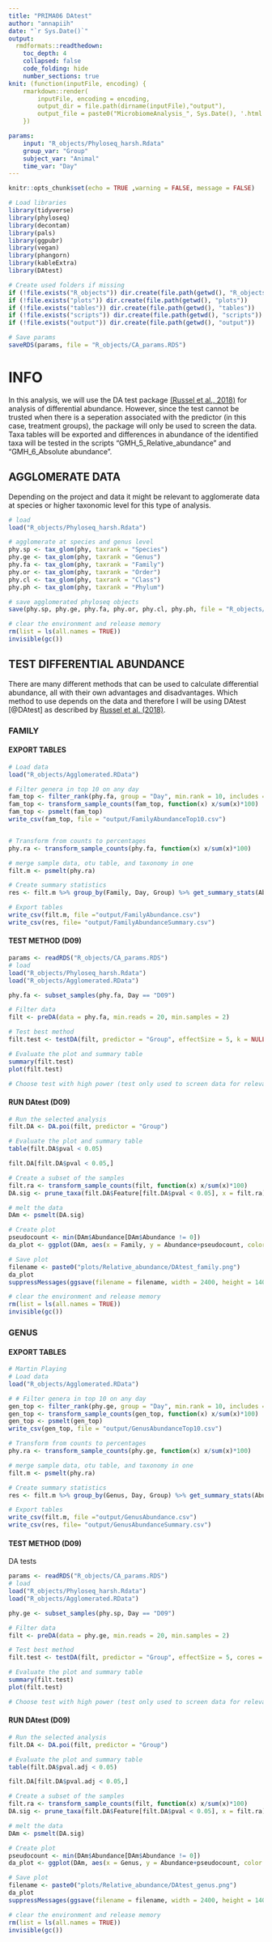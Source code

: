 ```yaml
---
title: "PRIMA06 DAtest"
author: "annapiih"
date: "`r Sys.Date()`"
output:
  rmdformats::readthedown:
    toc_depth: 4
    collapsed: false
    code_folding: hide
    number_sections: true
knit: (function(inputFile, encoding) { 
    rmarkdown::render(
        inputFile, encoding = encoding,
        output_dir = file.path(dirname(inputFile),"output"),
        output_file = paste0("MicrobiomeAnalysis_", Sys.Date(), '.html')) 
    })

params:
    input: "R_objects/Phyloseq_harsh.Rdata"
    group_var: "Group"
    subject_var: "Animal"
    time_var: "Day"
---
```


```r
knitr::opts_chunk$set(echo = TRUE ,warning = FALSE, message = FALSE)

# Load libraries
library(tidyverse)
library(phyloseq)
library(decontam)
library(pals)
library(ggpubr)
library(vegan)
library(phangorn)
library(kableExtra)
library(DAtest)

# Create used folders if missing
if (!file.exists("R_objects")) dir.create(file.path(getwd(), "R_objects"))
if (!file.exists("plots")) dir.create(file.path(getwd(), "plots"))
if (!file.exists("tables")) dir.create(file.path(getwd(), "tables"))
if (!file.exists("scripts")) dir.create(file.path(getwd(), "scripts"))
if (!file.exists("output")) dir.create(file.path(getwd(), "output"))

# Save params
saveRDS(params, file = "R_objects/CA_params.RDS")
```

# INFO

In this analysis, we will use the DA test package [(Russel et al., 2018)](https://www.biorxiv.org/content/10.1101/241802v1) for analysis of differential abundance. However, since the test cannot be trusted when there is a seperation associated with the predictor (in this case, treatment groups), the package will only be used to screen the data. Taxa tables will be exported and differences in abundance of the identified taxa will be tested in the scripts "GMH_5_Relative_abundance" and "GMH_6_Absolute abundance".   

## AGGLOMERATE DATA
Depending on the project and data it might be relevant to agglomerate data at species or higher taxonomic level for this type of analysis.

```r
# load
load("R_objects/Phyloseq_harsh.Rdata")

# agglomerate at species and genus level
phy.sp <- tax_glom(phy, taxrank = "Species")
phy.ge <- tax_glom(phy, taxrank = "Genus")
phy.fa <- tax_glom(phy, taxrank = "Family")
phy.or <- tax_glom(phy, taxrank = "Order")
phy.cl <- tax_glom(phy, taxrank = "Class")
phy.ph <- tax_glom(phy, taxrank = "Phylum")

# save agglomerated phyloseq objects
save(phy.sp, phy.ge, phy.fa, phy.or, phy.cl, phy.ph, file = "R_objects/Agglomerated.RData")

# clear the environment and release memory
rm(list = ls(all.names = TRUE))
invisible(gc())

```



## TEST DIFFERENTIAL ABUNDANCE {.tabset .tabset-fade .tabset-pills}

There are many different methods that can be used to calculate differential abundance, all with their own advantages and disadvantages. Which method to use depends on the data and therefore I will be using DAtest [@DAtest] as described by [Russel et al. (2018)](https://doi.org/10.1101/241802).

### FAMILY
#### EXPORT TABLES  
```r
# Load data 
load("R_objects/Agglomerated.RData")

# Filter genera in top 10 on any day
fam_top <- filter_rank(phy.fa, group = "Day", min.rank = 10, includes = "any")
fam_top <- transform_sample_counts(fam_top, function(x) x/sum(x)*100)
fam_top <- psmelt(fam_top)
write_csv(fam_top, file = "output/FamilyAbundanceTop10.csv")


# Transform from counts to percentages
phy.ra <- transform_sample_counts(phy.fa, function(x) x/sum(x)*100)

# merge sample data, otu table, and taxonomy in one
filt.m <- psmelt(phy.ra)

# Create summary statistics
res <- filt.m %>% group_by(Family, Day, Group) %>% get_summary_stats(Abundance, type = "mean_sd")  

# Export tables
write_csv(filt.m, file ="output/FamilyAbundance.csv")
write_csv(res, file= "output/FamilyAbundanceSummary.csv")


```

#### TEST METHOD (D09)
```r
params <- readRDS("R_objects/CA_params.RDS")
# load
load("R_objects/Phyloseq_harsh.Rdata")
load("R_objects/Agglomerated.RData")

phy.fa <- subset_samples(phy.fa, Day == "D09")

# Filter data
filt <- preDA(data = phy.fa, min.reads = 20, min.samples = 2)

# Test best method 
filt.test <- testDA(filt, predictor = "Group", effectSize = 5, k = NULL, cores = 4)

# Evaluate the plot and summary table
summary(filt.test)
plot(filt.test)

# Choose test with high power (test only used to screen data for relevant taxa)

```

#### RUN DAtest (D09)
```r

# Run the selected analysis
filt.DA <- DA.poi(filt, predictor = "Group")

# Evaluate the plot and summary table
table(filt.DA$pval < 0.05)

filt.DA[filt.DA$pval < 0.05,]

# Create a subset of the samples
filt.ra <- transform_sample_counts(filt, function(x) x/sum(x)*100)
DA.sig <- prune_taxa(filt.DA$Feature[filt.DA$pval < 0.05], x = filt.ra)

# melt the data
DAm <- psmelt(DA.sig)

# Create plot
pseudocount <- min(DAm$Abundance[DAm$Abundance != 0])
da_plot <- ggplot(DAm, aes(x = Family, y = Abundance+pseudocount, color = Group)) + geom_boxplot() + scale_y_log10() + coord_flip()

# Save plot 
filename <- paste0("plots/Relative_abundance/DAtest_family.png")
da_plot
suppressMessages(ggsave(filename = filename, width = 2400, height = 1400, units = "px", dpi = "print", device = "png", ))

# clear the environment and release memory
rm(list = ls(all.names = TRUE))
invisible(gc())
```

### GENUS
#### EXPORT TABLES
```r
# Martin Playing
# Load data 
load("R_objects/Agglomerated.RData")

# # Filter genera in top 10 on any day
gen_top <- filter_rank(phy.ge, group = "Day", min.rank = 10, includes = "any")
gen_top <- transform_sample_counts(gen_top, function(x) x/sum(x)*100)
gen_top <- psmelt(gen_top)
write_csv(gen_top, file = "output/GenusAbundanceTop10.csv")

# Transform from counts to percentages
phy.ra <- transform_sample_counts(phy.ge, function(x) x/sum(x)*100)

# merge sample data, otu table, and taxonomy in one
filt.m <- psmelt(phy.ra)

# Create summary statistics
res <- filt.m %>% group_by(Genus, Day, Group) %>% get_summary_stats(Abundance, type = "mean_sd")  

# Export tables
write_csv(filt.m, file ="output/GenusAbundance.csv")
write_csv(res, file= "output/GenusAbundanceSummary.csv")


```


#### TEST METHOD (D09)
DA tests 
```r

params <- readRDS("R_objects/CA_params.RDS")
# load
load("R_objects/Phyloseq_harsh.Rdata")
load("R_objects/Agglomerated.RData")

phy.ge <- subset_samples(phy.sp, Day == "D09")

# Filter data
filt <- preDA(data = phy.ge, min.reads = 20, min.samples = 2)

# Test best method 
filt.test <- testDA(filt, predictor = "Group", effectSize = 5, cores = 4)

# Evaluate the plot and summary table
summary(filt.test)
plot(filt.test)

# Choose test with high power (test only used to screen data for relevant taxa) 

```

#### RUN DAtest (D09)

```r
# Run the selected analysis
filt.DA <- DA.poi(filt, predictor = "Group")

# Evaluate the plot and summary table
table(filt.DA$pval.adj < 0.05)

filt.DA[filt.DA$pval.adj < 0.05,]

# Create a subset of the samples
filt.ra <- transform_sample_counts(filt, function(x) x/sum(x)*100)
DA.sig <- prune_taxa(filt.DA$Feature[filt.DA$pval < 0.05], x = filt.ra)

# melt the data
DAm <- psmelt(DA.sig)

# Create plot
pseudocount <- min(DAm$Abundance[DAm$Abundance != 0])
da_plot <- ggplot(DAm, aes(x = Genus, y = Abundance+pseudocount, color = Group)) + geom_boxplot() + scale_y_log10() + coord_flip()

# Save plot 
filename <- paste0("plots/Relative_abundance/DAtest_genus.png")
da_plot
suppressMessages(ggsave(filename = filename, width = 2400, height = 1400, units = "px", dpi = "print", device = "png", ))

# clear the environment and release memory
rm(list = ls(all.names = TRUE))
invisible(gc())
```



